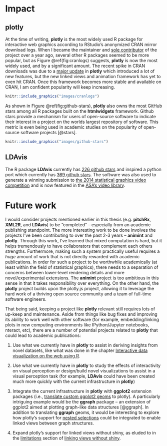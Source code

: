 \chapter{Impact and Future Work}

# Impact

## plotly

At the time of writing, **plotly** is the most widely used R package for interactive web graphics according to RStudio's anonymized CRAN mirror download logs. When I became the maintainer and [sole contributor](https://github.com/ropensci/plotly/graphs/contributors) of the project over a year ago, several other R packages seemed to be more popular, but as Figure \@ref(fig:cranlogs) suggests, **plotly** is now the most widely used, and by a significant amount. The recent spike in CRAN downloads was due to a [major update](http://moderndata.plot.ly/upgrading-to-plotly-4-0-and-above/) in **plotly** which introduced a lot of new features, but the new linked views and animation framework has yet to even hit CRAN. Once this framework becomes more stable and available on CRAN, I am confident popularity will keep increasing.

```r
knitr::include_graphics("images/cranlogs")
```

As shown in Figure \@ref(fig:github-stars), **plotly** also owns the most GitHub stars among all R packages built on the **htmlwidgets** framework. Github stars provide a mechanism for users of open-source software to indicate their interest in a project on the worlds largest repository of software. This metric is even being used in academic studies on the popularity of open-source software projects [@stars].

```r
knitr::include_graphics("images/github-stars")
```

## LDAvis

The R package **LDAvis** currently has [226 github stars](https://web.archive.org/web/20161122210119/https://github.com/cpsievert/LDAvis) and inspired a python port which currently has [369 github stars](https://web.archive.org/web/20161122210642/https://github.com/bmabey/pyLDAvis). The software was also used to generate a winning submission to [the 2014 statistical graphics video competition](http://web.archive.org/web/20140215133100/http://streaming.stat.iastate.edu/~dicook/video-competition/) and is now featured in the [ASA's video library](http://stat-graphics.org/movies/).

# Future work

I would consider projects mentioned earlier in this thesis (e.g. **pitchRx**, **XML2R**, and **LDAvis**) to be "completed" -- especially from an academic publishing standpoint. The more interesting work to be done involves the projects I've been contributing to over the past 2-3 years -- **animint** and **plotly**. Through this work, I've learned that mixed computation is hard, but it helps tremendously to have collaborators that complement each others strengths. Furthermore, making such a system practically useful requires a _huge_ amount of work that is not directly rewarded with academic publications. In order for such a project to be worthwhile academically (at least within the field of statistical graphics), there needs to a separation of concerns between lower-level rendering details and more novel/experimental extensions. The **animint** project is too ambitious in this sense in that it takes responsibility over everything. On the other hand, the **plotly** project builds upon the plotly.js project, allowing it to leverage the hard work of a thriving open source community and a team of full-time software engineers.

That being said, keeping a project like **plotly** relevant still requires lots of up-keep and maintenance. Aside from things like bug fixes and improving its ability to work well with other software (for example, embedding/linking plots in new computing environments like IPython/Jupyter notebooks, nteract, etc), there are a number of potential projects related to **plotly** that could lead to academic publications:

1. Use what we currently have in **plotly** to assist in deriving insights from novel datasets, like what was done in the chapter [Interactive data visualization on the web using R](#interactive-data-visualization-on-the-web-using-R). 

2. Use what we currently have in **plotly** to study the effects of interactivity on visual perception or design/build novel visualizations to assist in a visual perception task (for example, **LDAvis** could have been created much more quickly with the current infrastructure in **plotly**)

3. Integrate the current infrastructure in **plotly** with **ggplot2** extension packages (i.e., [translate custom ggplot2 geoms](#translating-custom-ggplot2-geoms) to plotly). A particularly intriguing example would be the **ggraph** package -- an extension of ggplot2 aimed at plotting graph-like data structures [@ggraph]. In addition to translating **ggraph** geoms, it would be interesting to explore how plotly's support for [nested selections](#nested-selections) could be integrated to enable linked views between graph structures.

4. Expand plotly's support for linked views without shiny, as eluded to in the [limitations](#limitations) section of [linking views without shiny](#linking-views-without-shiny).
